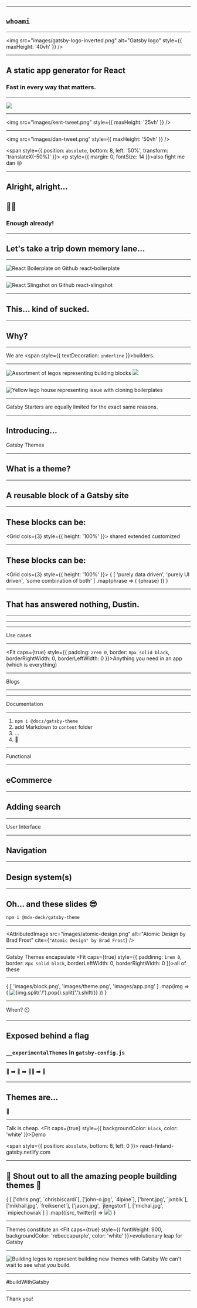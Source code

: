 
<Title>
  <span style={{ position: 'absolute', top: '-8rem', left: '50%', transform: 'translateX(-50%)' }}>
    <h4 style={{ margin: 0, textAlign: 'center', fontSize: 40, color: '#639', padding: '0.25rem 0.5rem', backgroundColor: 'rgba(255, 255, 255, 0.85)', border: '4px solid #639' }}>Dustin Schau</h4>
  </span>
  <h1 style={{ backgroundColor: 'black', color: 'white', margin: 0, fontSize: '10vw', padding: '1rem' }}>Gatsby + Themes</h1>
  <h2 style={{ color: 'white', backgroundColor: '#639', margin: 0 }}>The Future of Gatsby</h2>
  <Link style={{ position: 'absolute', top: '-8rem', right: '-4rem' }} href="https://react-finland.fi">
    <ReactFinland fill="#000" height={60} />
  </Link>
</Title>

---

<Background background="#000" flexDirection="column">

## `whoami`

<Social />

</Background>

---

<Background background="#663399">

  <img src="images/gatsby-logo-inverted.png" alt="Gatsby logo" style={{ maxHeight: '40vh' }} />

</Background>

---

<Background background="#663399" flexDirection="column">
  <h2 style={{ margin: 0 }}>A static <span style={{ fontWeight: 800, fontStyle: 'italic' }}>app</span> generator for React</h2>
  <h3 style={{ margin: 0 }}>Fast in <span style={{ fontWeight: 800, fontStyle: 'italic' }}>every</span> way that matters.</h3>
</Background>

---

<Background background="#000">
  <img src="images/reactjsorg.png" style={{ maxHeight: '60vh' }} />
</Background>

---

<Background background="#663399">

  <img src="images/kent-tweet.png" style={{ maxHeight: '25vh' }} />

</Background>

---

<Background background="#663399">

  <img src="images/dan-tweet.png" style={{ maxHeight: '50vh' }} />

  <span style={{ position: `absolute`, bottom: 8, left: '50%', transform: 'translateX(-50%)' }}>
    <p style={{ margin: 0, fontSize: 14 }}>also fight me dan 😜</p>
  </span>

</Background>

---

## Alright, alright...

## 🙅‍♀️

### Enough already!

---

## Let's take a trip down memory lane...

---

<Image src="images/react-boilerplate.png" alt="React Boilerplate on Github" darken={0.5}>
  <Fit style={{ backgroundColor: 'black', color: 'white', padding: '2rem' }}>react-boilerplate</Fit>
</Image>

---

<Image src="images/react-slingshot.png" alt="React Slingshot on Github" darken={0.5}>
  <Fit style={{ backgroundColor: 'black', color: 'white', padding: '2rem' }}>react-slingshot</Fit>
</Image>

---

## This... kind of sucked.

---

## Why?

---

<Fit>We are <span style={{ textDecoration: `underline` }}>builders</span>.</Fit>

---

<Image src="images/legos.jpg" alt="Assortment of legos representing building blocks" darken={0.5}>
  <img src="images/legos-tweet.png" style={{ maxHeight: '25vh' }} />
</Image>

---

<Image src="images/yellow-house.jpg" alt="Yellow lego house representing issue with cloning boilerplates" darken={0.5} />

---

<Fit>Gatsby Starters are equally limited for the exact same reasons.</Fit>

---

<div>
  <h2 style={{ margin: 0 }}>Introducing&hellip;</h2>
  <Fit style={{ margin: 0, backgroundColor: 'rebeccapurple', color: `white` }} caps={true}>Gatsby Themes</Fit>
</div>

---

## What is a theme?

---

## A reusable block of a Gatsby site

---

## These blocks can be:

<Grid cols={3} style={{ height: '100%' }}>
  <Box background="black" color="white">shared</Box>
  <Box background="black" color="white">extended</Box>
  <Box background="black" color="white">customized</Box>
</Grid>

---

## These blocks can be:

<Grid cols={3} style={{ height: '100%' }}>
  {
    [
      'purely data driven',
      'purely UI driven',
      'some combination of both'
    ]
      .map(phrase => (
        <Box background="black" color="white" key={phrase}>{phrase}</Box>
      ))
  }
</Grid>

---

## That has answered nothing, Dustin.

---

<AttributedImage src="images/gatsby-site.png" cite="Kyle Gill" backgroundSize="contain" />

---

<AttributedImage src="images/gatsby-themes-site.png" cite="Kyle Gill" backgroundSize="contain" />

---

<Fit>Use cases</Fit>

---

<Fit caps={true} style={{ padding: `2rem 0`, border: `8px solid black`, borderRightWidth: 0, borderLeftWidth: 0 }}>Anything</Fit>
<Fit>you need in an app (which is everything)</Fit>

---

<Fit>Blogs</Fit>

---

<AttributedImage src="images/static-blog-3-posts.jpg" cite="Mark Dalgleish" backgroundSize="contain" />

---

<Fit>Documentation</Fit>

---

1. `npm i @docz/gatsby-theme`
1. add Markdown to `content` folder
1. ...
1. 🤑

---

<Fit>Functional</Fit>

---

## eCommerce

---

## Adding search

---

<Fit>User Interface</Fit>

---

## Navigation


---

## Design system(s)

---

## Oh... and these slides 😎

```shell
npm i @mdx-deck/gatsby-theme
```

---

<AttributedImage src="images/atomic-design.png" alt="Atomic Design by Brad Frost" cite={`"Atomic Design" by Brad Frost`} />

---

<Fit>Gatsby Themes encapsulate</Fit>
<Fit caps={true} style={{ paddinng: `1rem 0`, border: `8px solid black`, borderLeftWidth: 0, borderRightWidth: 0 }}>all of these</Fit>


---

<Grid cols={3}>
  {
    [
      'images/block.png',
      'images/theme.png',
      'images/app.png'
    ]
      .map(img => (
        <img alt={img.split('/').pop().split('.').shift()} key={img} src={img} style={{ maxHeight: '30vw' }} />
      ))
  }
</Grid>

---

<Fit>When? <span ariaLabel="timer representing time until ready">⏲️</span></Fit>

---

## Exposed behind a flag

### `__experimentalThemes` in `gatsby-config.js`

---

<Fit>👶 ➡️ 👧 ➡️ 👱‍♀️ ➡️ 👵</Fit>

---

## Themes are...

<Fit><span ariaLabel="Young girl representing a toddler">👧</span></Fit>

---

<Fit>Talk is cheap.</Fit>
<Fit caps={true} style={{ backgroundColor: `black`, color: 'white' }}>Demo</Fit>

<span style={{ position: `absolute`, bottom: 8, left: 0 }}>
  <Fit max={80}>react-finland-gatsby.netlify.com</Fit>
</span>

---

## 🙏 Shout out to all the amazing people building themes 🙏

<Grid cols={3}>
  {
    [
      ['chris.png', `chrisbiscardi`],
      ['john-o.jpg', `4lpine`],
      ['brent.jpg', `jxnblk`],
      ['mikhail.jpg', `freiksenet`],
      ['jason.jpg', `jlengstorf`],
      ['michal.jpg', `mipiechowiak`]
    ]
      .map(([src, twitter]) => <a href={`https://twitter.com/${twitter}`} key={src}><img src={`images/contributors/${src}`} style={{ maxHeight: '20vh'  }} /></a>)
  }
</Grid>

---

<Fit caps={true}>Themes constitute an</Fit>
<Fit caps={true} style={{ fontWeight: 900, backgroundColor: 'rebeccapurple', color: 'white' }}>evolutionary leap</Fit>
<Fit caps={true}>for Gatsby</Fit>

---

<Image src="images/building-legos.jpg" alt="Building legos to represent building new themes with Gatsby" darken={0.75}>
  <Fit style={{ color: `white` }}>We can't wait</Fit>
  <Fit style={{ color: `white` }}>to see what <em>you</em> build.</Fit>
</Image>

---

<Background background="#663399" flexDirection="column">
  <Fit>#buildWithGatsby</Fit>
</Background>

---

<Background background="#002fa9" flexDirection="column">
  <Fit>Thank you!</Fit>
  <ReactFinland fill="white" />
</Background>
